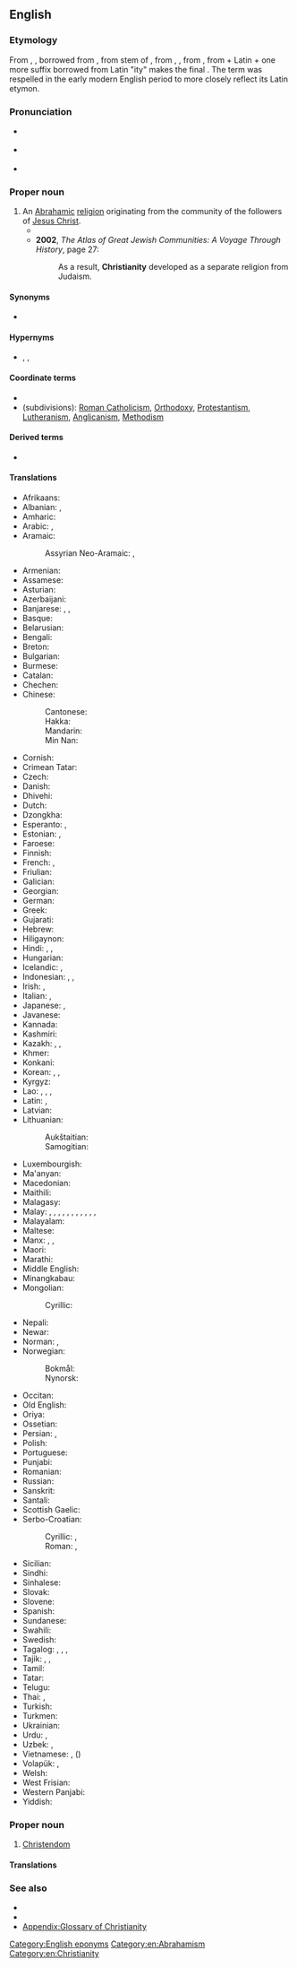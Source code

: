 ==English==

===Etymology===
From {{inh|en|enm|Cristiente}}, {{m|enm|Cristente}}, borrowed from {{der|en|fro|crestienté}}, from {{der|en|ML.|-}} stem of {{m|la|Chrīstiānitās|}}, from {{der|en|la|christianus}}, {{m|la|Christianus}}, from {{der|en|grc|Χριστιανός}}, from {{m|grc|Χριστός||Christ, anointed one}} + Latin {{m|la|-anus||suffix for of, related to}} + one more suffix borrowed from Latin "ity" makes the final {{suffix|en|Christian|ity}}. The term was respelled in the early modern English period to more closely reflect its Latin etymon.

===Pronunciation===
* {{a|RP}} {{IPA|en|/ˌkɹɪstiˈænɪti/}}
* {{a|US}} {{IPA|en|/ˌkɹɪstʃiˈænɪti/}}
* {{audio|en|en-us-Christianity.ogg|Audio (US)}}

===Proper noun===
{{en-proper noun|-|Christianities}}

# An [[Abrahamic]] [[religion]] originating from the community of the followers of [[Jesus Christ]].
#* {{quote-book|en|year=1922|author={{w|Ben Travers}}|title={{w|A Cuckoo in the Nest}}
|chapter=4|url=http://openlibrary.org/works/OL1521052W
|passage=By some paradoxical evolution rancour and intolerance have been established in the vanguard of primitive '''Christianity'''. Mrs. Spoker, in common with many of the stricter disciples of righteousness, was as inclement in demeanour as she was cadaverous in aspect.}}
#* '''2002''', ''The Atlas of Great Jewish Communities: A Voyage Through History'', page 27:
#*: As a result, '''Christianity''' developed as a separate religion from Judaism.

====Synonyms====
* {{l|en|Christianism}} {{qualifier|uncommon}}

====Hypernyms====
* {{l|en|religion}}, {{l|en|monotheism}}, {{l|en|Abrahamism}}

====Coordinate terms====
* {{list:religions/en}}
* (subdivisions): [[Roman Catholicism]], [[Orthodoxy]], [[Protestantism]], [[Lutheranism]], [[Anglicanism]], [[Methodism]]

====Derived terms====
* {{l|en|muscular Christianity}}

====Translations====
{{trans-top|monotheistic religion}}
* Afrikaans: {{t|af|christendom}}
* Albanian: {{t|sq|krishterimi}}, {{t|sq|krishtërim}}
* Amharic: {{t|am|ክርስትና}}
* Arabic: {{t+|ar|مَسِيحِيَّة|f}}, {{t|ar|نَصْرَانِيَّة|f}}
* Aramaic:
*: Assyrian Neo-Aramaic: {{t|aii|ܡܫܝܼܚܵܝܘܼܬܵܐ|tr=mšīḳayuta|f}}, {{t|aii|ܟܪܣܛܝܢܘܬܐ}}
* Armenian: {{t+|hy|քրիստոնեություն}}
* Assamese: {{t|as|খ্ৰীষ্টান ধৰ্ম}}
* Asturian: {{t+|ast|cristianismu|m}}
* Azerbaijani: {{t|az|xristianlıq}}
* Banjarese: {{t|bjn|Kerestén}}, {{t|bjn|Keréstén}}, {{t|bjn|Nasrani}}
* Basque: {{t|eu|kristautasun}}
* Belarusian: {{t|be|хрысція́нства|n}}
* Bengali: {{t|bn|খ্রিস্ট ধর্ম}}
* Breton: {{t|br|kristeniezh|f}}
* Bulgarian: {{t+|bg|христия́нство|n}}
* Burmese: {{t|my|သိက္ခါတော်ရ}}
* Catalan: {{t+|ca|cristianisme|m}}
* Chechen: {{t|ce|Керста дин}}
* Chinese:
*: Cantonese: {{t|yue|基督教|tr=gei1 duk1 gaau3}}
*: Hakka: {{t|hak|基督教|tr=Kî-tuk-kau}}
*: Mandarin: {{t+|cmn|基督教|tr=jīdūjiào}}
*: Min Nan: {{t+|nan|基督教|tr=Ki-tok-kàu}}
* Cornish: {{t|kw|Kristoneth|m}}
* Crimean Tatar: {{t|crh|hristianlıq}}
* Czech: {{t+|cs|křesťanství|n}}
* Danish: {{t|da|kristendom|c}}
* Dhivehi: {{t|dv|މަސީހީދީން}}
* Dutch: {{t+|nl|christendom|n}}
* Dzongkha: {{t|dz|ཡེ་ཤུའི་ཆོས་ལུགས}}
* Esperanto: {{t|eo|kristanismo}}, {{t|eo|kristismo}}
* Estonian: {{t|et|kristlus}}, {{t|et|ristiusk}}
* Faroese: {{t|fo|kristindómur|m}}
* Finnish: {{t+|fi|kristinusko}}
* French: {{t+|fr|christianisme|m}}, {{t+|fr|chrétienté|f}}
* Friulian: {{t|fur|cristianisim}}
* Galician: {{t|gl|cristianismo|m}}
* Georgian: {{t|ka|ქრისტიანობა}}
* German: {{t+|de|Christentum|n}}
* Greek: {{t+|el|χριστιανισμός|m}}
* Gujarati: {{t|gu|ખ્રિસ્તી ધર્મ}}
* Hebrew: {{t|he|נַצְרוּת|f|tr=natsrút}}
* Hiligaynon: {{t|hil|Kristohanon}}
* Hindi: {{t|hi|ईसाई धर्म}}, {{t|hi|ईसाइयत}}, {{t|hi|मसीही धर्म|m}}
* Hungarian: {{t+|hu|kereszténység}}
* Icelandic: {{t|is|kristindómur|m}}, {{t+|is|kristni|f}}
* Indonesian: {{t+|id|Kristen}}, {{t|id|Kekristenan}}, {{t+|id|Nasrani}}
* Irish: {{t|ga|Críostaíocht|f}}, {{t|ga|Críostúlacht|f}}
* Italian: {{t|it|cristianità|f}}, {{t+|it|cristianesimo|m}}
* Japanese: {{t+|ja|キリスト教|tr=キリストきょう, kirisuto-kyō}}, {{t+|ja|基督教|tr=キリストきょう, kirisuto-kyō}}
* Javanese: {{t|jv|Kristen}}
* Kannada: {{t+|kn|ಕ್ರೈಸ್ತ ಧರ್ಮ}}
* Kashmiri: {{t|ks|عِیسائیت}}
* Kazakh: {{t|kk|христиандық}}, {{t+|kk|христиан діні}}, {{t|kk|мәсіхшілік}}
* Khmer: {{t|km|គ្រិស្តសាសនា|tr=krɨh saasnaa}}
* Konkani: {{t|kok|Kristanvponn}}
* Korean: {{t|ko|그리스도교}}, {{t+|ko|기독교(基督敎)}}, {{t+|ko|크리스트교}}
* Kyrgyz: {{t|ky|машаякчылык}}
* Lao: {{t|lo|ສາດສະໜາຄະລິດ}}, {{t|lo|ສາສນາກິດ}}, {{t|lo|ຄິດສາດສະໜາ}}, {{t|lo|ສາສະໜາພະເຢຊູ}}
* Latin: {{t|la|Christiānismus|m}}, {{t|la|Christiānitās|f}}
* Latvian: {{t|lv|kristietība|f}}
* Lithuanian:
*: Aukštaitian: {{t+|lt|krikščionybė|f}}
*: Samogitian: {{t|sgs|krėkštiuonībė|f}}
{{trans-mid}}
* Luxembourgish: {{t+|lb|Chrëschtentum}}
* Ma'anyan: {{t|mhy|Karistén}}
* Macedonian: {{t|mk|христија́нство|n}}
* Maithili: {{t|mai|ईसाई धर्म}}
* Malagasy: {{t+|mg|kristianisma}}
* Malay: {{t|ms|Kristian}}, {{t|ms|Masihi}}, {{t|ms|Nasrani}}, {{t|ms|Serani}}, {{t|ms|agama Kristian}}, {{t|ms|agama Masihi}}, {{t|ms|agama Nasrani}}, {{t|ms|agama Serani}}, {{t|ms|agama Kristian}}, {{t|ms|agama Masihi}}, {{t|ms|agama Nasrani}}, {{t|ms|agama Serani}}
* Malayalam: {{t+|ml|ക്രിസ്തുമതം}}
* Maltese: {{t|mt|kristjaniżmu|m}}
* Manx: {{t|gv|Credjue Creestee|alt=yn Credjue Creestee}}, {{t|gv|Creestiaght|f}},
* Maori: {{t|mi|karaitianatanga}}
* Marathi: {{t|mr|ख्रिस्ती धर्म}}
* Middle English: {{t|enm|Cristendom}}
* Minangkabau: {{t|min|Karisten}}
* Mongolian:
*: Cyrillic: {{t|mn|христийн шашин}}
* Nepali: {{t|ne|ईसाई धर्म}}
* Newar: {{t|new|ख्रिस्ति धर्म}}
* Norman: {{t|nrf|Chrêtchienneté|f}} {{qualifier|Jersey}}, {{t|nrf|Cristianème}} {{qualifier|continental Normandy}}
* Norwegian:
*: Bokmål: {{t+|nb|kristendom|m}}
*: Nynorsk: {{t|nn|kristendom|m}}
* Occitan: {{t|oc|cristianisme|m}}
* Old English: {{t|ang|cristendom|m}}
* Oriya: {{t|or|ଖ୍ରୀଷ୍ଟ ଧର୍ମ}}
* Ossetian: {{t|os|чырыстонад}}
* Persian: {{t+|fa|مسیحیت|tr=masihiyat}}, {{t+|fa|ترسایی|tr=tarsâyi}}
* Polish: {{t+|pl|chrześcijaństwo|n}}
* Portuguese: {{t+|pt|cristianismo|m}}
* Punjabi: {{t+|pa|ਇਸਾਈ ਧਰਮ}}
* Romanian: {{t+|ro|creștinism|n}}
* Russian: {{t+|ru|христиа́нство|n}}
* Sanskrit: {{t|sa|क्रैस्तमतम्}}
* Santali: {{t|sat|ᱤᱥᱟᱹᱭ ᱫᱷᱚᱨᱚᱢ}}
* Scottish Gaelic: {{t|gd|Crìosdaidheachd|f}}
* Serbo-Croatian:
*: Cyrillic: {{qualifier|Bosnian|Serbian}} {{t|sh|хрѝшћа̄нство|n}}, {{qualifier|Croatian}} {{t|sh|кр̀шћа̄нство|n}}
*: Roman: {{qualifier|Bosnian|Serbian}} {{t+|sh|hrìšćānstvo|n}}, {{qualifier|Croatian}} {{t+|sh|kr̀šćānstvo|n}}
* Sicilian: {{t|scn|cristianìsimu|m}}
* Sindhi: {{t|sd|مسيحيت}}
* Sinhalese: {{t|si|ක්‍රිස්තියානි ආගම}}
* Slovak: {{t+|sk|kresťanstvo|n}}
* Slovene: {{t+|sl|krščanstvo|n}}
* Spanish: {{t+|es|cristianismo|m}}
* Sundanese: {{t+|su|Kristen}}
* Swahili: {{t|sw|Ukristo}}
* Swedish: {{t+|sv|kristendom|c}}
* Tagalog: {{t|tl|Kakristuhan}}, {{t|tl|pagkamakakristo}}, {{t|tl|Pagkabinyagan}}, {{t|tl|Kristiyanismo}}
* Tajik: {{t|tg|дини насронӣ}}, {{t|tg|дини христианӣ}}, {{t|tg|тарсоӣ‍}}
* Tamil: {{t+|ta|கிறிஸ்தவம்}}
* Tatar: {{t|tt|христианлык}}
* Telugu: {{t|te|క్రైస్తవ మతం}}
* Thai: {{t+|th|ศาสนาคริสต์|tr=sàat-sà-năa krít}}, {{t|th|คริสต์ศาสนา|tr=krít sàat-sà-năa}}
* Turkish: {{t+|tr|Hristiyanlık}}
* Turkmen: {{t|tk|hristiýanlyk}}
* Ukrainian: {{t|uk|христия́нство|n}}
* Urdu: {{t|ur|عیسائی مذہب|m|tr=īsāī mazhab}}, {{t|ur|عیسائیت|tr=īsāiyat}}
* Uzbek: {{t+|uz|xristianlik}}, {{t|uz|masihiylik}}
* Vietnamese: {{t+|vi|Kitô giáo}}, {{t+|vi|Cơ Đốc giáo}} ({{t+|vi|基督教}})
* Volapük: {{t+|vo|krit}}, {{qualifier|primitive}} {{t|vo|rukrit}}
* Welsh: {{t|cy|Cristnogaeth}}
* West Frisian: {{t|fy|Kristendom}}
* Western Panjabi: {{t|pnb|مسيحيت}}
* Yiddish: {{t|yi|קריסטנטום|n}}
{{trans-bottom}}

===Proper noun===
{{en-proper noun}}

# [[Christendom]]

====Translations====
{{trans-see|Christendom}}

===See also===
* {{l|en|Christian}}
* {{projectlink|wikipedia}}
* [[Appendix:Glossary of Christianity]]

[[Category:English eponyms]]
[[Category:en:Abrahamism]]
[[Category:en:Christianity]]